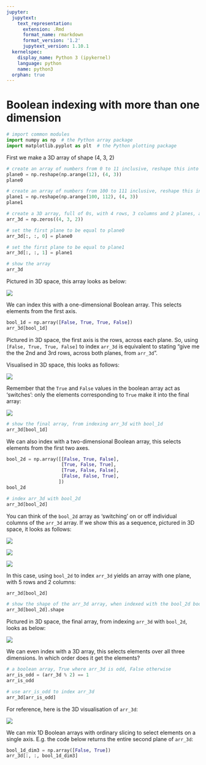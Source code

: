 ```yaml
---
jupyter:
  jupytext:
    text_representation:
      extension: .Rmd
      format_name: rmarkdown
      format_version: '1.2'
      jupytext_version: 1.10.1
  kernelspec:
    display_name: Python 3 (ipykernel)
    language: python
    name: python3
  orphan: true
---
```


# Boolean indexing with more than one dimension


```python
# import common modules
import numpy as np  # the Python array package
import matplotlib.pyplot as plt  # the Python plotting package
```

First we make a 3D array of shape (4, 3, 2)

```python
# create an array of numbers from 0 to 11 inclusive, reshape this into a 4 rows by 3 columns array
plane0 = np.reshape(np.arange(12), (4, 3))
plane0
```

```python
# create an array of numbers from 100 to 111 inclusive, reshape this into a 4 rows by 3 columns array
plane1 = np.reshape(np.arange(100, 112), (4, 3))
plane1
```

```python
# create a 3D array, full of 0s, with 4 rows, 3 columns and 2 planes, all filled with 0s
arr_3d = np.zeros((4, 3, 2))

# set the first plane to be equal to plane0
arr_3d[:, :, 0] = plane0

# set the first plane to be equal to plane1
arr_3d[:, :, 1] = plane1

# show the array
arr_3d
```

Pictured in 3D space, this array looks as below:

![](images/boolean_planes.png)


We can index this with a one-dimensional Boolean array. This selects
elements from the first axis.

```python
bool_1d = np.array([False, True, True, False])
arr_3d[bool_1d]
```

<!-- #region -->
Pictured in 3D space, the first axis is the rows, across each plane. So, using `[False, True, True, False]` to index `arr_3d` is equivalent to stating "give me the the 2nd and 3rd rows, across both planes, from `arr_3d`".

Visualised in 3D space, this looks as follows:

![](images/boolean_planes_bools.png)


Remember that the `True` and `False` values in the boolean array act as 'switches': only the elements corresponding to `True` make it into the final array:

![](images/boolean_planes_bools_after_indexing.png)
<!-- #endregion -->

```python
# show the final array, from indexing arr_3d with bool_1d
arr_3d[bool_1d]
```

We can also index with a two-dimensional Boolean array, this selects elements
from the first two axes.

```python
bool_2d = np.array([[False, True, False],
                    [True, False, True],
                    [True, False, False],
                    [False, False, True],
                   ])
bool_2d
```

```python
# index arr_3d with bool_2d
arr_3d[bool_2d]
```

You can think of the `bool_2d` array as 'switching' on or off individual columns of the `arr_3d` array. If we show this as a sequence, pictured in 3D space, it looks as follows:

![](images/boolean_planes.png)

![](images/boolean_planes_bools_2d.png)

![](images/boolean_planes_bools_2d_after_indexing.png)


In this case, using `bool_2d` to index `arr_3d` yields an array with one plane, with 5 rows and 2 columns:

```python
arr_3d[bool_2d]
```

```python
# show the shape of the arr_3d array, when indexed with the bool_2d boolean array
arr_3d[bool_2d].shape
```

Pictured in 3D space, the final array, from indexing `arr_3d` with `bool_2d`, looks as below:

![](images/boolean_planes_bools_2d_after_indexing_2.png)


We can even index with a 3D array, this selects elements over all three
dimensions.  In which order does it get the elements?

```python
# a boolean array, True where arr_3d is odd, False otherwise
arr_is_odd = (arr_3d % 2) == 1
arr_is_odd
```

```python
# use arr_is_odd to index arr_3d
arr_3d[arr_is_odd]
```

<!-- #region -->
For reference, here is the 3D visualisation of `arr_3d`:


![](images/boolean_planes.png)
<!-- #endregion -->

We can mix 1D Boolean arrays with ordinary slicing to select elements on
a single axis. E.g. the code below returns the entire second plane of `arr_3d`:

```python
bool_1d_dim3 = np.array([False, True])
arr_3d[:, :, bool_1d_dim3]
```
